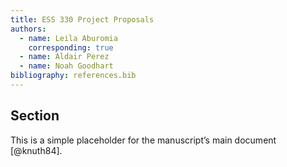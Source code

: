 ```yaml
---
title: ESS 330 Project Proposals
authors:
  - name: Leila Aburomia
    corresponding: true
  - name: Aldair Perez
  - name: Noah Goodhart
bibliography: references.bib
---
```


## Section
This is a simple placeholder for the manuscript's main document [@knuth84].
